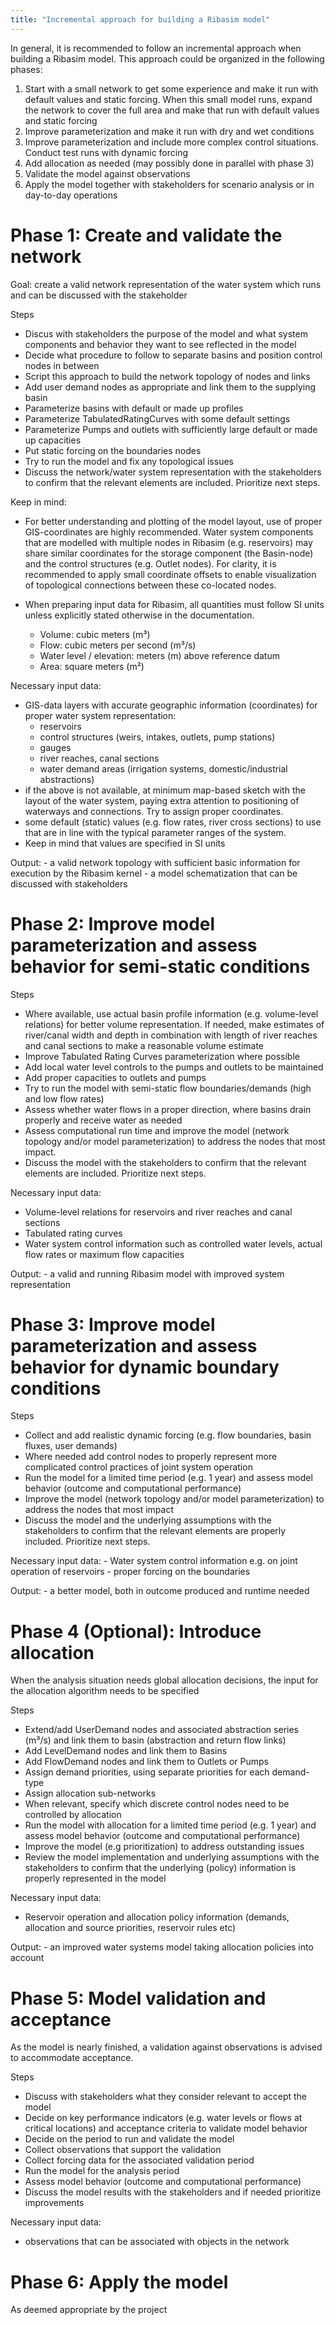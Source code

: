 ```yaml
---
title: "Incremental approach for building a Ribasim model"
--- 
```


In general, it is recommended to follow an incremental approach when building a Ribasim model. This approach could be organized in the following phases:

1. Start with a small network to get some experience and make it run with default values and static forcing. When this small model runs, expand the network to cover the full area and make that run with default values and static forcing
2. Improve parameterization and make it run with dry and wet conditions
3. Improve parameterization and include more complex control situations. Conduct test runs with dynamic forcing
4. Add allocation as needed (may possibly done in parallel with phase 3)
5. Validate the model against observations
6. Apply the model together with stakeholders for scenario analysis or in day-to-day operations



# Phase 1: Create and validate the network

Goal: create a valid network representation of the water system which runs and can be discussed with the stakeholder

Steps

- Discus with stakeholders the purpose of the model and what system components and behavior they want to see reflected in the model
- Decide what procedure to follow to separate basins and position control nodes in between
- Script this approach to build the network topology of nodes and links
- Add user demand nodes as appropriate and link them to the supplying basin
- Parameterize basins with default or made up profiles
- Parameterize TabulatedRatingCurves with some default settings
- Parameterize Pumps and outlets with sufficiently large default or made up capacities
- Put static forcing on the boundaries nodes
- Try to run the model and fix any topological issues
- Discuss the network/water system representation with the stakeholders to confirm that the relevant elements are included. Prioritize next steps.

Keep in mind:

- For better understanding and plotting of the model layout, use of proper GIS-coordinates are highly recommended. Water system components that are modelled with multiple nodes in Ribasim (e.g. reservoirs) may share similar coordinates for the storage component (the Basin-node) and the control structures (e.g. Outlet nodes). For clarity, it is recommended to apply small coordinate offsets to enable visualization of topological connections between these co-located nodes. 

- When preparing input data for Ribasim, all quantities must follow SI units unless explicitly stated otherwise in the documentation.
  - Volume: cubic meters (m³)
  - Flow: cubic meters per second (m³/s)
  - Water level / elevation: meters (m) above reference datum
  - Area: square meters (m²)

Necessary input data:

- GIS-data layers with accurate geographic information (coordinates) for proper water system representation:
  - reservoirs
  - control structures (weirs, intakes, outlets, pump stations)
  - gauges
  - river reaches, canal sections
  - water demand areas (irrigation systems, domestic/industrial abstractions)
- if the above is not available, at minimum map-based sketch with the layout of the water system, paying extra attention to positioning of waterways and connections. Try to assign proper coordinates.
- some default (static) values (e.g. flow rates, river cross sections) to use that are in line with the typical parameter ranges of the system.
- Keep in mind that values are specified in SI units

Output:
- a valid network topology with sufficient basic information for execution by the Ribasim kernel
- a model schematization that can be discussed with stakeholders

# Phase 2: Improve model parameterization and assess behavior for semi-static conditions

Steps

- Where available, use actual basin profile information (e.g. volume-level relations) for better volume representation. If needed, make estimates of river/canal width and depth in combination with length of river reaches and canal sections to make a reasonable volume estimate
- Improve Tabulated Rating Curves parameterization where possible
- Add local water level controls to the pumps and outlets to be maintained
- Add proper capacities to outlets and pumps
- Try to run the model with semi-static flow boundaries/demands (high and low flow rates)
- Assess whether water flows in a proper direction, where basins drain properly and receive water as needed
- Assess computational run time and improve the model (network topology and/or model parameterization) to address the nodes that most impact.
- Discuss the model with the stakeholders to confirm that the relevant elements are included. Prioritize next steps.

Necessary input data:

- Volume-level relations for reservoirs and river reaches and canal sections
- Tabulated rating curves
- Water system control information such as controlled water levels, actual flow rates or maximum flow capacities

Output:
- a valid and running Ribasim model with improved system representation

# Phase 3: Improve model parameterization and assess behavior for dynamic boundary conditions

Steps

- Collect and add realistic dynamic forcing (e.g. flow boundaries, basin fluxes, user demands)
- Where needed add control nodes to properly represent more complicated control practices of joint system operation
- Run the model for a limited time period (e.g. 1 year) and assess model behavior (outcome and computational performance)
- Improve the model (network topology and/or model parameterization) to address the nodes that most impact
- Discuss the model and the underlying assumptions with the stakeholders to confirm that the relevant elements are properly included. Prioritize next steps.

Necessary input data:
- Water system control information e.g. on joint operation of reservoirs
- proper forcing on the boundaries

Output:
- a better model, both in outcome produced and runtime needed

# Phase 4 (Optional): Introduce allocation

When the analysis situation needs global allocation decisions, the input for the allocation algorithm needs to be specified

Steps

- Extend/add UserDemand nodes and associated abstraction series (m³/s) and link them to basin (abstraction and return flow links)
- Add LevelDemand nodes and link them to Basins
- Add FlowDemand nodes and link them to Outlets or Pumps
- Assign demand priorities, using separate priorities for each demand-type
- Assign allocation sub-networks
- When relevant, specify which discrete control nodes need to be controlled by allocation
- Run the model with allocation for a limited time period (e.g. 1 year) and assess model behavior (outcome and computational performance)
- Improve the model (e.g prioritization) to address outstanding issues
- Review the model implementation and underlying assumptions with the stakeholders to confirm that the underlying (policy) information is properly represented in the model

Necessary input data:

- Reservoir operation and allocation policy information (demands, allocation and source priorities, reservoir rules etc)

Output:
- an improved water systems model taking allocation policies into account


# Phase 5: Model validation and acceptance

As the model is nearly finished, a validation against observations is advised to accommodate acceptance.

Steps

- Discuss with stakeholders what they consider relevant to accept the model
- Decide on key performance indicators (e.g. water levels or flows at critical locations) and acceptance criteria to validate model behavior
- Decide on the period to run and validate the model
- Collect observations that support the validation
- Collect forcing data for the associated validation period
- Run the model for the analysis period
- Assess model behavior (outcome and computational performance)
- Discuss the model results with the stakeholders and if needed prioritize improvements

Necessary input data:

- observations that can be associated with objects in the network

# Phase 6: Apply the model

As deemed appropriate by the project


